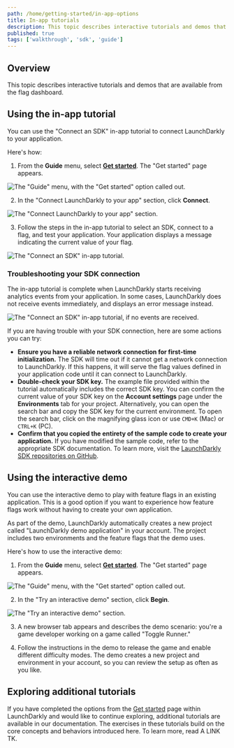 ```yaml
---
path: /home/getting-started/in-app-options
title: In-app tutorials
description: This topic describes interactive tutorials and demos that are available from the flag dashboard.
published: true
tags: ['walkthrough', 'sdk', 'guide']
---
```


## Overview

This topic describes interactive tutorials and demos that are available from the flag dashboard.

## Using the in-app tutorial

You can use the "Connect an SDK" in-app tutorial to connect LaunchDarkly to your application.

Here's how:

1. From the **Guide** menu, select [**Get started**](https://app.launchdarkly.com/get-started). The "Get started" page appears.

![The "Guide" menu, with the "Get started" option called out.](guide-menu-get-started.png)

2. In the "Connect LaunchDarkly to your app" section, click **Connect**.

![The "Connect LaunchDarkly to your app" section.](connect-an-sdk-section.png)

3. Follow the steps in the in-app tutorial to select an SDK, connect to a flag, and test your application. Your application displays a message indicating the current value of your flag.

![The "Connect an SDK" in-app tutorial.](connect-an-sdk.png)

### Troubleshooting your SDK connection

The in-app tutorial is complete when LaunchDarkly starts receiving analytics events from your application. In some cases, LaunchDarkly does not receive events immediately, and displays an error message instead.

![The "Connect an SDK" in-app tutorial, if no events are received.](connect-an-sdk-connection-error.png)

If you are having trouble with your SDK connection, here are some actions you can try:

* **Ensure you have a reliable network connection for first-time initialization.** The SDK will time out if it cannot get a network connection to LaunchDarkly. If this happens, it will serve the flag values defined in your application code until it can connect to LaunchDarkly.
* **Double-check your SDK key.** The example file provided within the tutorial automatically includes the correct SDK key. You can confirm the current value of your SDK key on the **Account settings** page under the **Environments** tab for your project. Alternatively, you can open the search bar and copy the SDK key for the current environment. To open the search bar, click on the magnifying glass icon or use `CMD+K` (Mac) or `CTRL+K` (PC).
* **Confirm that you copied the entirety of the sample code to create your application.** If you have modified the sample code, refer to the appropriate SDK documentation. To learn more, visit the  [LaunchDarkly SDK repositories on GitHub](https://github.com/search?q=topic%3Alaunchdarkly-sdk+org%3Alaunchdarkly&type=Repositories).

## Using the interactive demo

You can use the interactive demo to play with feature flags in an existing application. This is a good option if you want to experience how feature flags work without having to create your own application.

As part of the demo, LaunchDarkly automatically creates a new project called "LaunchDarkly demo application" in your account. The project includes two environments and the feature flags that the demo uses.

Here's how to use the interactive demo:

1. From the **Guide** menu, select [**Get started**](https://app.launchdarkly.com/get-started). The "Get started" page appears.

![The "Guide" menu, with the "Get started" option called out.](guide-menu-get-started.png)

2. In the "Try an interactive demo" section, click **Begin**.

![The "Try an interactive demo" section.](interactive-demo-section.png)

3. A new browser tab appears and describes the demo scenario: you're a game developer working on a game called "Toggle Runner."

4. Follow the instructions in the demo to release the game and enable different difficulty modes. The demo creates a new project and environment in your account, so you can review the setup as often as you like.

## Exploring additional tutorials

If you have completed the options from the [Get started](https://app.launchdarkly.com/get-started) page within LaunchDarkly and would like to continue exploring, additional tutorials are available in our documentation. The exercises in these tutorials build on the core concepts and behaviors introduced here. To learn more, read A LINK TK.
